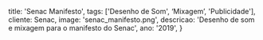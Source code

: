   title: 'Senac Manifesto',
  tags: ['Desenho de Som', ‘Mixagem’, 'Publicidade'],
  cliente: Senac,
  image: 'senac_manifesto.png',
  descricao: 'Desenho de som e mixagem para o manifesto do Senac',
  ano: '2019',
}

# 
